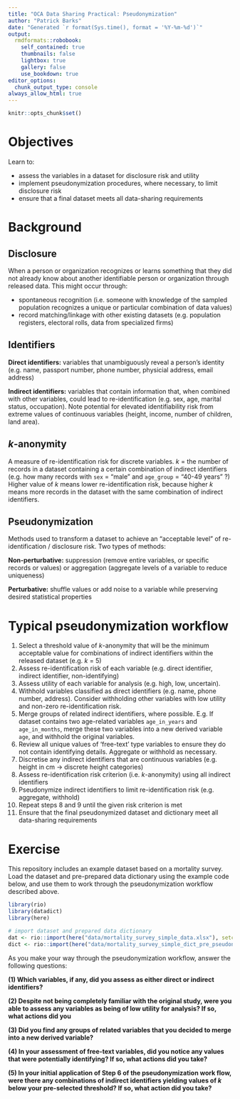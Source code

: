 ```yaml
---
title: "OCA Data Sharing Practical: Pseudonymization"
author: "Patrick Barks"
date: "Generated `r format(Sys.time(), format = '%Y-%m-%d')`"
output: 
  rmdformats::robobook:
    self_contained: true
    thumbnails: false
    lightbox: true
    gallery: false
    use_bookdown: true
editor_options: 
  chunk_output_type: console
always_allow_html: true
---
```


```r
knitr::opts_chunk$set()
```

# Objectives

Learn to:

- assess the variables in a dataset for disclosure risk and utility
- implement pseudonymization procedures, where necessary, to limit disclosure
risk
- ensure that a final dataset meets all data-sharing requirements

# Background

## Disclosure

When a person or organization recognizes or learns something that they did not
already know about another identifiable person or organization through released
data. This might occur through:

- spontaneous recognition (i.e. someone with knowledge of the sampled population
recognizes a unique or particular combination of data values)
- record matching/linkage with other existing datasets (e.g. population
registers, electoral rolls, data from specialized firms)

## Identifiers

**Direct identifiers:** variables that unambiguously reveal a person’s identity
(e.g. name, passport number, phone number, physicial address, email address)

**Indirect identifiers:** variables that contain information that, when combined
with other variables, could lead to re-identification (e.g. sex, age, marital
status, occupation). Note potential for elevated identifiability risk from
extreme values of continuous variables (height, income, number of children, land
area).

## *k*-anonymity

A measure of re-identification risk for discrete variables. *k* = the number of
records in a dataset containing a certain combination of indirect identifiers
(e.g. how many records with `sex` = "male" and `age_group` = "40-49 years" ?)
Higher value of *k* means lower re-identification risk, because higher *k* means
more records in the dataset with the same combination of indirect identifiers.

## Pseudonymization

Methods used to transform a dataset to achieve an “acceptable level” of
re-identification / disclosure risk. Two types of methods:

**Non-perturbative:** suppression (remove entire variables, or specific records
or values) or aggregation (aggregate levels of a variable to reduce uniqueness)

**Perturbative:** shuffle values or add noise to a variable while preserving
desired statistical properties

# Typical pseudonymization workflow

1. Select a threshold value of *k*-anonymity that will be the minimum
acceptable value for combinations of indirect identifiers within the released
dataset (e.g. *k* = 5)
2. Assess re-identification risk of each variable (e.g. direct identifier,
indirect identifier, non-identifying)
3. Assess utility of each variable for analysis (e.g. high, low, uncertain).
4. Withhold variables classified as direct identifiers (e.g. name, phone number,
address). Consider withholding other variables with low utility and non-zero
re-identification risk.
5. Merge groups of related indirect identifiers, where possible. E.g. If dataset
contains two age-related variables `age_in_years` and `age_in_months`, merge
these two variables into a new derived variable `age`, and withhold the original
variables.
6. Review all unique values of 'free-text' type variables to ensure they do not
contain identifying details. Aggregate or withhold as necessary.
7. Discretise any indirect identifiers that are continuous variables (e.g.
height in cm -> discrete height categories)
8. Assess re-identification risk criterion (i.e. *k*-anonymity) using all
indirect identifiers
9. Pseudonymize indirect identifiers to limit re-identification risk (e.g.
aggregate, withhold)
10. Repeat steps 8 and 9 until the given risk criterion is met
11. Ensure that the final pseudonymized dataset and dictionary meet all
data-sharing requirements

# Exercise

This repository includes an example dataset based on a mortality survey. Load
the dataset and pre-prepared data dictionary using the example code below, and
use them to work through the pseudonymization workflow described above.

```r
library(rio)
library(datadict)
library(here)

# import dataset and prepared data dictionary
dat <- rio::import(here("data/mortality_survey_simple_data.xlsx"), setclass = "tbl")
dict <- rio::import(here("data/mortality_survey_simple_dict_pre_pseudonym.xlsx"), setclass = "tbl")
```

As you make your way through the pseudonymization workflow, answer the following
questions:

**(1) Which variables, if any, did you assess as either direct or indirect
identifiers?**

**(2) Despite not being completely familiar with the original study, were you
able to assess any variables as being of low utility for analysis? If so, what
actions did you**

**(3) Did you find any groups of related variables that you decided to merge
into a new derived variable?**

**(4) In your assessment of free-text variables, did you notice any values that
were potentially identifying? If so, what actions did you take?**

**(5) In your initial application of Step 6 of the pseudonymization work flow,
were there any combinations of indirect identifiers yielding values of *k* below
your pre-selected threshold? If so, what action did you take?**

